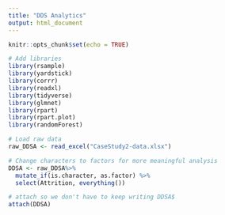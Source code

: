 ```yaml
---
title: "DDS Analytics"
output: html_document
---
```


```r
knitr::opts_chunk$set(echo = TRUE)
```

```r
# Add libraries
library(rsample)
library(yardstick)
library(corrr)
library(readxl)
library(tidyverse)
library(glmnet)
library(rpart)
library(rpart.plot)
library(randomForest)
```

```r
# Load raw data
raw_DDSA <- read_excel("CaseStudy2-data.xlsx")
```

```r
# Change characters to factors for more meaningful analysis
DDSA <- raw_DDSA%>%
  mutate_if(is.character, as.factor) %>%
  select(Attrition, everything())

# attach so we don't have to keep writing DDSA$
attach(DDSA)
```

```r

```















